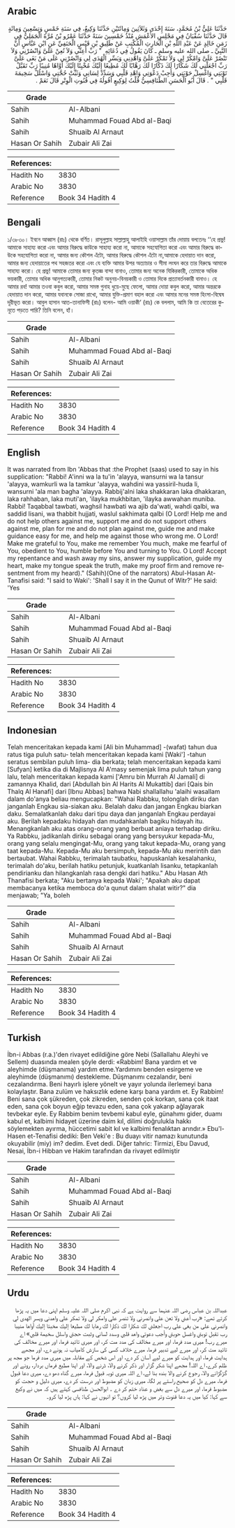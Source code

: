 ## Arabic


<div dir="rtl" lang="ar" style={{fontSize:'larger',backgroundColor:'#f8f9fa',padding:20}}>
حَدَّثَنَا عَلِيُّ بْنُ مُحَمَّدٍ، سَنَةَ إِحْدَى وَثَلاَثِينَ وَمِائَتَيْنِ حَدَّثَنَا وَكِيعٌ، فِي سَنَةِ خَمْسٍ وَتِسْعِينَ وَمِائَةٍ قَالَ حَدَّثَنَا سُفْيَانُ فِي مَجْلِسِ الأَعْمَشِ مُنْذُ خَمْسِينَ سَنَةً حَدَّثَنَا عَمْرُو بْنُ مُرَّةَ الْجَمَلِيُّ فِي زَمَنِ خَالِدٍ عَنْ عَبْدِ اللَّهِ بْنِ الْحَارِثِ الْمُكْتِبِ عَنْ طَلِيقِ بْنِ قَيْسٍ الْحَنَفِيِّ عَنِ ابْنِ عَبَّاسٍ أَنَّ النَّبِيَّ ـ صلى الله عليه وسلم ـ كَانَ يَقُولُ فِي دُعَائِهِ ‏ "‏ رَبِّ أَعِنِّي وَلاَ تُعِنْ عَلَىَّ وَانْصُرْنِي وَلاَ تَنْصُرْ عَلَىَّ وَامْكُرْ لِي وَلاَ تَمْكُرْ عَلَىَّ وَاهْدِنِي وَيَسِّرِ الْهُدَى لِي وَانْصُرْنِي عَلَى مَنْ بَغَى عَلَىَّ رَبِّ اجْعَلْنِي لَكَ شَكَّارًا لَكَ ذَكَّارًا لَكَ رَهَّابًا لَكَ مُطِيعًا إِلَيْكَ مُخْبِتًا إِلَيْكَ أَوَّاهًا مُنِيبًا رَبِّ تَقَبَّلْ تَوْبَتِي وَاغْسِلْ حَوْبَتِي وَأَجِبْ دَعْوَتِي وَاهْدِ قَلْبِي وَسَدِّدْ لِسَانِي وَثَبِّتْ حُجَّتِي وَاسْلُلْ سَخِيمَةَ قَلْبِي ‏"‏ ‏.‏ قَالَ أَبُو الْحَسَنِ الطَّنَافِسِيُّ قُلْتُ لِوَكِيعٍ أَقُولُهُ فِي قُنُوتِ الْوِتْرِ قَالَ نَعَمْ ‏.‏
</div>
<div style={{backgroundColor:'#f8f9fa',padding:20, marginBottom: 10}}><table> <thead> <tr> <th>Grade</th> <th></th> </tr> </thead> <tbody> <tr><td>Sahih</td><td>Al-Albani</td></tr><tr><td>Sahih</td><td>Muhammad Fouad Abd al-Baqi</td></tr><tr><td>Sahih</td><td>Shuaib Al Arnaut</td></tr><tr><td>Hasan Or Sahih</td><td>Zubair Ali Zai</td></tr></tbody></table><table> <thead> <tr> <th>References:</th> <th></th> </tr> </thead> <tbody><tr><td>Hadith No</td><td>3830</td></tr><tr><td>Arabic No</td><td>3830</td></tr><tr><td>Reference</td><td>Book 34 Hadith 4</td></tr></tbody></table></div>

## Bengali


<div dir="ltr" lang="bn" style={{fontSize:'larger',backgroundColor:'#f8f9fa',padding:20}}>
১/৩৮৩০। ইবনে আব্বাস (রাঃ) থেকে বর্ণিত। রাসূলুল্লাহ সাল্লাল্লাহু আলাইহি ওয়াসাল্লাম তাঁর দোয়ায় বলতেনঃ ‘‘হে প্রভু! আমাকে সাহায্য করো এবং আমার বিরুদ্ধে কাউকে সাহায্য করো না, আমাকে সহযোগিতা করো এবং আমার বিরুদ্ধে কাউকে সহযোগিতা করো না, আমার জন্য কৌশল এঁটো, আমার বিরুদ্ধে কৌশল এঁটো না,আমাকে হেদায়াত দান করো, আমার জন্য হেদায়াতের পথ সহজতর করো এবং যে ব্যক্তি আমার উপর অত্যাচার ও সীমা লংঘন করে তার বিরুদ্ধে আমাকে সাহায্য করো। হে প্রভু! আমাকে তোমার জন্য কৃতজ্ঞ বান্দা বানাও, তোমার জন্য অনেক যিকিরকারী, তোমাকে অধিক ভয়কারী, তোমার অধিক আনুগত্যকারী, তোমার নিকট অনুনয়-বিনয়কারী ও তোমার দিকে প্রত্যাবর্তনকারী বানাও। হে আমার রব! আমার তওবা কবুল করো, আমার সমস্ত গুনাহ ধুয়ে-মুছে ফেলো, আমার দোয়া কবুল করো, আমার অন্তরকে হেদায়াত দান করো, আমার যবানকে সোজা রাখো, আমার যুক্তি-প্রমাণ বহাল করো এবং আমার মনের সমস্ত হিংসা-বিদ্বেষ দূরীভূত করো। আবুল হাসান আত-তানাফিসী (রাঃ) বলেন- আমি ওয়াকী‘ (রাঃ) কে বললাম, আমি কি তা বেতেরের কুনূতে পড়তে পারি? তিনি বলেন, হাঁ।
</div>
<div style={{backgroundColor:'#f8f9fa',padding:20, marginBottom: 10}}><table> <thead> <tr> <th>Grade</th> <th></th> </tr> </thead> <tbody> <tr><td>Sahih</td><td>Al-Albani</td></tr><tr><td>Sahih</td><td>Muhammad Fouad Abd al-Baqi</td></tr><tr><td>Sahih</td><td>Shuaib Al Arnaut</td></tr><tr><td>Hasan Or Sahih</td><td>Zubair Ali Zai</td></tr></tbody></table><table> <thead> <tr> <th>References:</th> <th></th> </tr> </thead> <tbody><tr><td>Hadith No</td><td>3830</td></tr><tr><td>Arabic No</td><td>3830</td></tr><tr><td>Reference</td><td>Book 34 Hadith 4</td></tr></tbody></table></div>

## English


<div dir="ltr" lang="en" style={{fontSize:'larger',backgroundColor:'#f8f9fa',padding:20}}>
It was narrated from Ibn 'Abbas that :the Prophet (saas) used to say in his supplication: "Rabbi! A'inni wa la tu'in 'alayya, wansurni wa la tansur 'alayya, wamkurli wa la tamkur 'alayya, wahdini wa yassiril-huda li, wansurni 'ala man bagha 'alayya. Rabbij'alni laka shakkaran laka dhakkaran, laka rahhaban, laka muti'an, 'ilayka mukhbitan, 'ilayka awwahan muniba. Rabbi! Taqabbal tawbati, waghsil hawbati wa ajib da'wati, wahdi qalbi, wa saddid lisani, wa thabbit hujjati, waslul sakhimata qalbi (O Lord! Help me and do not help others against me, support me and do not support others against me, plan for me and do not plan against me, guide me and make guidance easy for me, and help me against those who wrong me. O Lord! Make me grateful to You, make me remember You much, make me fearful of You, obedient to You, humble before You and turning to You. O Lord! Accept my repentance and wash away my sins, answer my supplication, guide my heart, make my tongue speak the truth, make my proof firm and remove resentment from my heard)." (Sahih)(One of the narrators) Abul-Hasan At-Tanafisi said: "I said to Waki': 'Shall I say it in the Qunut of Witr?' He said: 'Yes
</div>
<div style={{backgroundColor:'#f8f9fa',padding:20, marginBottom: 10}}><table> <thead> <tr> <th>Grade</th> <th></th> </tr> </thead> <tbody> <tr><td>Sahih</td><td>Al-Albani</td></tr><tr><td>Sahih</td><td>Muhammad Fouad Abd al-Baqi</td></tr><tr><td>Sahih</td><td>Shuaib Al Arnaut</td></tr><tr><td>Hasan Or Sahih</td><td>Zubair Ali Zai</td></tr></tbody></table><table> <thead> <tr> <th>References:</th> <th></th> </tr> </thead> <tbody><tr><td>Hadith No</td><td>3830</td></tr><tr><td>Arabic No</td><td>3830</td></tr><tr><td>Reference</td><td>Book 34 Hadith 4</td></tr></tbody></table></div>

## Indonesian


<div dir="ltr" lang="id" style={{fontSize:'larger',backgroundColor:'#f8f9fa',padding:20}}>
Telah menceritakan kepada kami [Ali bin Muhammad] -(wafat) tahun dua ratus tiga puluh satu- telah menceritakan kepada kami [Waki'] -tahun seratus sembilan puluh lima- dia berkata; telah menceritakan kepada kami [Sufyan] ketika dia di Majlisnya Al A'masy semenjak lima puluh tahun yang lalu, telah menceritakan kepada kami ['Amru bin Murrah Al Jamali] di zamannya Khalid, dari [Abdullah bin Al Harits Al Mukattib] dari [Qais bin Thalq Al Hanafi] dari [Ibnu Abbas] bahwa Nabi shallallahu 'alaihi wasallam dalam do'anya beliau mengucapkan: "Wahai Rabbku, tolonglah diriku dan janganlah Engkau sia-siakan aku. Belalah daku dan jangan Engkau biarkan daku. Semalatkanlah daku dari tipu daya dan janganlah Engkau perdayai aku. Berilah kepadaku hidayah dan mudahkanlah bagiku hidayah itu. Menangkanlah aku atas orang-orang yang berbuat aniaya terhadap diriku. Ya Rabbku, jadikanlah diriku sebagai orang yang bersyukur kepada-Mu, orang yang selalu mengingat-Mu, orang yang takut kepada-Mu, orang yang taat kepada-Mu. Kepada-Mu aku bersimpuh, kepada-Mu aku merintih dan bertaubat. Wahai Rabbku, terimalah taubatku, hapuskanlah kesalahanku, terimalah do'aku, berilah hatiku petunjuk, kuatkanlah lisanku, tetapkanlah pendirianku dan hilangkanlah rasa dengki dari hatiku." Abu Hasan Ath Thanafisi berkata; "Aku bertanya kepada Waki'; "Apakah aku dapat membacanya ketika memboca do'a qunut dalam shalat witir?" dia menjawab; "Ya, boleh
</div>
<div style={{backgroundColor:'#f8f9fa',padding:20, marginBottom: 10}}><table> <thead> <tr> <th>Grade</th> <th></th> </tr> </thead> <tbody> <tr><td>Sahih</td><td>Al-Albani</td></tr><tr><td>Sahih</td><td>Muhammad Fouad Abd al-Baqi</td></tr><tr><td>Sahih</td><td>Shuaib Al Arnaut</td></tr><tr><td>Hasan Or Sahih</td><td>Zubair Ali Zai</td></tr></tbody></table><table> <thead> <tr> <th>References:</th> <th></th> </tr> </thead> <tbody><tr><td>Hadith No</td><td>3830</td></tr><tr><td>Arabic No</td><td>3830</td></tr><tr><td>Reference</td><td>Book 34 Hadith 4</td></tr></tbody></table></div>

## Turkish


<div dir="ltr" lang="tr" style={{fontSize:'larger',backgroundColor:'#f8f9fa',padding:20}}>
İbn-i Abbas (r.a.)'den rivayet edildiğine göre Nebi (Sallallahu Aleyhi ve Sellem) duasında mealen şöyle derdi: «Rabbim! Bana yardım et ve aleyhimde (düşmanıma) yardım etme.Yardımını benden esirgeme ve aleyhimde (düşmanımı) destekleme. Düşmanımı cezalandır, beni cezalandırma. Beni hayırlı işlere yönelt ve yayır yolunda ilerlemeyi bana kolaylaştır. Bana zulüm ve haksızlık edene karşı bana yardım et. Ey Rabbim! Beni sana çok şükreden, çok zikreden, senden çok korkan, sana çok itaat eden, sana çok boyun eğip tevazu eden, sana çok yakarıp ağlayarak tevbekar eyle. Ey Rabbim benim tevbemi kabul eyle, günahımı gider, duamı kabul et, kalbimi hidayet üzerine daim kıl, dilimi doğrulukla hakkı söylemekten ayırma, hüccetimi sabit kıl ve kalbimi fenalıktan arındır.» Ebu'l-Hasen et-Tenafisi dediki: Ben Veki'e : Bu duayı vitir namazı kunutunda okuyabilir (miy) im? dedim. Evet dedi. Diğer tahric: Tirmizi, Ebu Davud, Nesai, İbn-i Hibban ve Hakim tarafından da rivayet edilmiştir
</div>
<div style={{backgroundColor:'#f8f9fa',padding:20, marginBottom: 10}}><table> <thead> <tr> <th>Grade</th> <th></th> </tr> </thead> <tbody> <tr><td>Sahih</td><td>Al-Albani</td></tr><tr><td>Sahih</td><td>Muhammad Fouad Abd al-Baqi</td></tr><tr><td>Sahih</td><td>Shuaib Al Arnaut</td></tr><tr><td>Hasan Or Sahih</td><td>Zubair Ali Zai</td></tr></tbody></table><table> <thead> <tr> <th>References:</th> <th></th> </tr> </thead> <tbody><tr><td>Hadith No</td><td>3830</td></tr><tr><td>Arabic No</td><td>3830</td></tr><tr><td>Reference</td><td>Book 34 Hadith 4</td></tr></tbody></table></div>

## Urdu


<div dir="rtl" lang="ur" style={{fontSize:'larger',backgroundColor:'#f8f9fa',padding:20}}>
عبداللہ بن عباس رضی اللہ عنہما سے روایت ہے کہ نبی اکرم صلی اللہ علیہ وسلم اپنی دعا میں یہ پڑھا کرتے تھے: «رب أعني ولا تعن علي وانصرني ولا تنصر علي وامكر لي ولا تمكر علي واهدني ويسر الهدى لي وانصرني على من بغى علي رب اجعلني لك شكارا لك ذكارا لك رهابا لك مطيعا إليك مخبتا إليك أواها منيبا رب تقبل توبتي واغسل حوبتي وأجب دعوتي واهد قلبي وسدد لساني وثبت حجتي واسلل سخيمة قلبي» اے میرے رب! میری مدد فرما، اور میرے مخالف کی مدد مت کر، اور میری تائید فرما، اور میرے مخالف کی تائید مت کر، اور میرے لیے تدبیر فرما، میرے خلاف کسی کی سازش کامیاب نہ ہونے دے، اور مجھے ہدایت فرما، اور ہدایت کو میرے لیے آسان کر دے، اور اس شخص کے مقابلہ میں میری مدد فرما جو مجھ پر ظلم کرے، اے اللہ! مجھے اپنا شکر گزار اور ذکر کرنے والا، ڈرنے والا، اور اپنا مطیع فرماں بردار، رونے اور گڑگڑانے والا، رجوع کرنے والا بندہ بنا لے، اے اللہ میری توبہ قبول فرما، میرے گناہ دھو دے، میری دعا قبول فرما، میرے دل کو صحیح راستے پر لگا، میری زبان کو مضبوط اور درست کر دے، میری دلیل و حجت کو مضبوط فرما، اور میرے دل سے بغض و عناد ختم کر دے ۔ ابوالحسن طنافسی کہتے ہیں کہ میں نے وکیع سے کہا: کیا میں یہ دعا قنوت وتر میں پڑھ لیا کروں؟ تو انہوں نے کہا: ہاں پڑھ لیا کرو۔
</div>
<div style={{backgroundColor:'#f8f9fa',padding:20, marginBottom: 10}}><table> <thead> <tr> <th>Grade</th> <th></th> </tr> </thead> <tbody> <tr><td>Sahih</td><td>Al-Albani</td></tr><tr><td>Sahih</td><td>Muhammad Fouad Abd al-Baqi</td></tr><tr><td>Sahih</td><td>Shuaib Al Arnaut</td></tr><tr><td>Hasan Or Sahih</td><td>Zubair Ali Zai</td></tr></tbody></table><table> <thead> <tr> <th>References:</th> <th></th> </tr> </thead> <tbody><tr><td>Hadith No</td><td>3830</td></tr><tr><td>Arabic No</td><td>3830</td></tr><tr><td>Reference</td><td>Book 34 Hadith 4</td></tr></tbody></table></div>